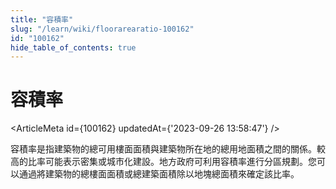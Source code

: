 ```yaml
---
title: "容積率"
slug: "/learn/wiki/floorarearatio-100162"
id: "100162"
hide_table_of_contents: true
---
```



# 容積率

<ArticleMeta id={100162} updatedAt={'2023-09-26 13:58:47'} />
<div className='border-solid border-b border-t-0 my-4 border-[var(--ifm-color-gray-300)]' />

容積率是指建築物的總可用樓面面積與建築物所在地的總用地面積之間的關係。較高的比率可能表示密集或城市化建設。地方政府可利用容積率進行分區規劃。您可以通過將建築物的總樓面面積或總建築面積除以地塊總面積來確定該比率。
